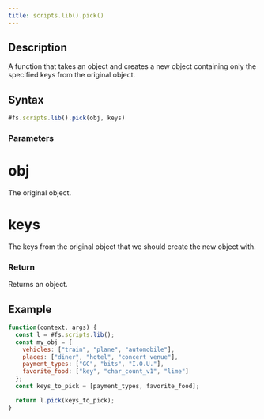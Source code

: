 ```yaml
---
title: scripts.lib().pick()
---
```


## Description

A function that takes an object and creates a new object containing only the specified keys from the original object.

## Syntax

```js
#fs.scripts.lib().pick(obj, keys)
```

### Parameters

# obj

The original object.

# keys

The keys from the original object that we should create the new object with.

### Return

Returns an object.

## Example

```js
function(context, args) {
  const l = #fs.scripts.lib();
  const my_obj = {
    vehicles: ["train", "plane", "automobile"],
    places: ["diner", "hotel", "concert venue"],
    payment_types: ["GC", "bits", "I.O.U."],
    favorite_food: ["key", "char_count_v1", "lime"]
  };
  const keys_to_pick = [payment_types, favorite_food];

  return l.pick(keys_to_pick);
}
```
